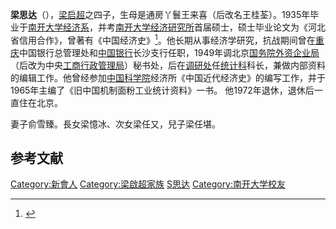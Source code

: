 {{Infobox person
|name=梁思达
|image=
|image_size=280px
|sex=男
|birth_date=1912年12月16日
|birth_place=
|death_date=2001年≈88岁
|death_place={{PRC}}[[北京|北京]]
|restingplace=[[北京植物园梁启超纪念公墓|北京植物园梁启超纪念公墓]]
|occupation=经济学家
|educate=[[南开大學|南开大學]][[经济学|经济学]][[硕士|硕士]]
|past=
|work=《[[河北省信用合作|河北省信用合作]]》、《[[中国近代经济史|中国近代经济史]]》、《旧中国机制面粉工业统计资料》等
|relatives=父：[[梁启超|梁启超]]<br>母：王桂荃<br>兄长：[[梁思成|梁思成]]、[[梁思永|梁思永]]、[[梁思忠|梁思忠]]<br>妻: [[俞雪臻|俞雪臻]]<br>女：梁忆冰、梁任又；子: [[梁任堪|梁任堪]]
}}
'''梁思达'''（{{bd|1912年||2001年||catIdx=L梁思达}}），[[梁启超|梁启超]]之四子，生母是通房丫鬟王来喜（后改名王桂荃）。1935年毕业于[[南开大学|南开大学]][[南开大学经济学院|经济系]]，并考[[南开大学经济研究所|南开大学经济研究所]]首届硕士，硕士毕业论文为《河北省信用合作》，曾著有《中国经济史》<ref>{{cite web|title=一门三院士 梁启超“爱”出的精英家庭|url=http://news.hexun.com/2016-04-23/183482971.html|accessdate=2016-10-06|archive-date=2016-10-09|archive-url=https://web.archive.org/web/20161009161512/http://news.hexun.com/2016-04-23/183482971.html|dead-url=no}}</ref>。他长期从事经济学研究，抗战期间曾在[[重庆|重庆]]中国银行总管理处和[[中国银行|中国银行]]长沙支行任职，1949年调北京[[中华人民共和国国务院|国务院]][[外资企业局|外资企业局]]（后改为中央[[工商行政管理局|工商行政管理局]]）秘书处，后在[[调研处|调研处]]任[[统计科|统计科]]科长，兼做内部资料的编辑工作。他曾经参加[[中国科学院|中国科学院]]经济所《中国近代经济史》的编写工作，并于1965年主编了《旧中国机制面粉工业统计资料》一书。
他1972年退休，退休后一直住在北京。 

妻子俞雪臻。長女梁憶冰、次女梁任又，兒子梁任堪。

==参考文献==
{{reflist}}

{{梁启超家族}}
{{DEFAULTSORT:L梁思禮}}
[[Category:新會人|Category:新會人]]
[[Category:梁啟超家族|Category:梁啟超家族]]
[[Category:梁姓|S思达]]
[[Category:南开大学校友|Category:南开大学校友]]